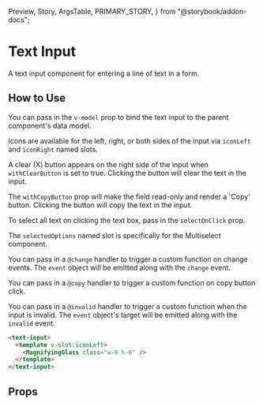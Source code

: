   Preview,
  Story,
  ArgsTable,
  PRIMARY_STORY,
} from "@storybook/addon-docs";

# Text Input

A text input component for entering a line of text in a form.

<Preview>
  <Story id="components-text-input--primary" />
</Preview>

## How to Use

You can pass in the `v-model` prop to bind the text input to the parent component's data model.

Icons are available for the left, right, or both sides of the input via `iconLeft` and `iconRight` named slots.

A clear (X) button appears on the right side of the input when `withClearButton` is set to true. Clicking the button will clear the text in the input.

The `withCopyButton` prop will make the field read-only and render a 'Copy' button. Clicking the button will copy the text in the input.

To select all text on clicking the text box, pass in the `selectOnClick` prop.

The `selectedOptions` named slot is specifically for the Multiselect component.

You can pass in a `@change` handler to trigger a custom function on change events. The `event` object will be emitted along with the `change` event.

You can pass in a `@copy` handler to trigger a custom function on copy button click.

You can pass in a `@invalid` handler to trigger a custom function when the input is invalid. The `event` object's target will be emitted along with the `invalid` event.

```html
<text-input>
  <template v-slot:iconLeft>
    <MagnifyingGlass class="w-6 h-6" />
  </template>
</text-input>
```

## Props

<ArgsTable story={PRIMARY_STORY} />
